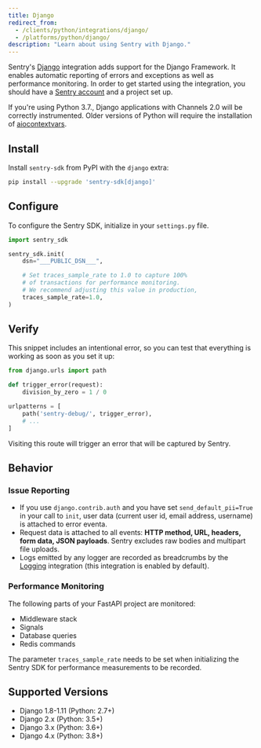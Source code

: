 ```yaml
---
title: Django
redirect_from:
  - /clients/python/integrations/django/
  - /platforms/python/django/
description: "Learn about using Sentry with Django."
---
```


Sentry's [Django](https://www.djangoproject.com/) integration adds support for the Django Framework. It enables automatic reporting of errors and exceptions as well as performance monitoring. In order to get started using the integration, you should have a [Sentry account](https://sentry.io) and a project set up.

<Note>

If you're using Python 3.7., Django applications with Channels 2.0 will be correctly instrumented. Older versions of Python will require the installation of [aiocontextvars](https://pypi.org/project/aiocontextvars/).

</Note>

## Install

Install `sentry-sdk` from PyPI with the `django` extra:

```bash
pip install --upgrade 'sentry-sdk[django]'
```

## Configure

To configure the Sentry SDK, initialize in your `settings.py` file.

```python {filename:settings.py}
import sentry_sdk

sentry_sdk.init(
    dsn="___PUBLIC_DSN___",

    # Set traces_sample_rate to 1.0 to capture 100%
    # of transactions for performance monitoring.
    # We recommend adjusting this value in production,
    traces_sample_rate=1.0,
)
```

## Verify

This snippet includes an intentional error, so you can test that everything is working as soon as you set it up:

```python
from django.urls import path

def trigger_error(request):
    division_by_zero = 1 / 0

urlpatterns = [
    path('sentry-debug/', trigger_error),
    # ...
]
```

Visiting this route will trigger an error that will be captured by Sentry.

## Behavior

### Issue Reporting

- If you use `django.contrib.auth` and you have set `send_default_pii=True` in your call to `init`, user data (current user id, email address, username) is attached to error eventa.
- Request data is attached to all events: **HTTP method, URL, headers, form data, JSON payloads**. Sentry excludes raw bodies and multipart file uploads.
- Logs emitted by any logger are recorded as breadcrumbs by the [Logging](/platforms/python/guides/logging/) integration (this integration is enabled by default).

### Performance Monitoring

The following parts of your FastAPI project are monitored:

- Middleware stack
- Signals
- Database queries
- Redis commands

<Note>

The parameter `traces_sample_rate` needs to be set when initializing the Sentry SDK for performance measurements to be recorded.

</Note>

## Supported Versions

- Django 1.8-1.11 (Python: 2.7+)
- Django 2.x (Python: 3.5+)
- Django 3.x (Python: 3.6+)
- Django 4.x (Python: 3.8+)
